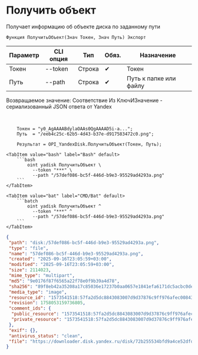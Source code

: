 ﻿---
sidebar_position: 3
description: Получить объект и другие функции для работы с Yandex Disk в Открытом пакете интеграций - бесплатной open-source библиотеке интеграций для 1С:Предприятие 8, OneScript и CLI
keywords: [1C, 1С, 1С:Предприятие, 1С:Предприятие 8.3, API, Интеграция, Сервисы, Обмен, OneScript, CLI, Yandex Disk]
---


# Получить объект
 Получает информацию об объекте диска по заданному пути



`Функция ПолучитьОбъект(Знач Токен, Знач Путь) Экспорт`

  | Параметр | CLI опция | Тип | Обяз. | Назначение |
  |-|-|-|-|-|
  | Токен | --token | Строка | &#x2714; | Токен |
  | Путь | --path | Строка | &#x2714; | Путь к папке или файлу |

  
  Возвращаемое значение:   Соответствие Из КлючИЗначение - сериализованный JSON ответа от Yandex

<br/>




```bsl title="Пример использования для 1С:Предприятие/OneScript"
    Токен = "y0_AgAAAABdylaOAAs0QgAAAAD5i-a...";
    Путь  = "/eeb4c25c-62b5-4d43-b37e-d917583472c0.png";

    Результат = OPI_YandexDisk.ПолучитьОбъект(Токен, Путь);
```
    

 <Tabs>
  
    <TabItem value="bash" label="Bash" default>
        ```bash
            oint yadisk ПолучитьОбъект \
              --token "***" \
              --path "/57def086-bc5f-446d-b9e3-95529ad4293a.png"
        ```
    </TabItem>
  
    <TabItem value="bat" label="CMD/Bat" default>
        ```batch
            oint yadisk ПолучитьОбъект ^
              --token "***" ^
              --path "/57def086-bc5f-446d-b9e3-95529ad4293a.png"
        ```
    </TabItem>
</Tabs>


```json title="Результат"
{
 "path": "disk:/57def086-bc5f-446d-b9e3-95529ad4293a.png",
 "type": "file",
 "name": "57def086-bc5f-446d-b9e3-95529ad4293a.png",
 "created": "2025-09-16T23:05:59+03:00",
 "modified": "2025-09-16T23:05:59+03:00",
 "size": 2114023,
 "mime_type": "multipart",
 "md5": "9e0176f87f6565a22f78e0f9b39a4d78",
 "sha256": "89f8eb42a35208a17c85036e17237b0aa0657e1841efa6171dc5acbc0dea9e18",
 "media_type": "image",
 "resource_id": "1573541518:57fa2d5dc8843083007d9d37876c9ff976afec00843d3ace42af6dc140a19779",
 "revision": 1758053159736805,
 "comment_ids": {
  "public_resource": "1573541518:57fa2d5dc8843083007d9d37876c9ff976afec00843d3ace42af6dc140a19779",
  "private_resource": "1573541518:57fa2d5dc8843083007d9d37876c9ff976afec00843d3ace42af6dc140a19779"
 },
 "exif": {},
 "antivirus_status": "clean",
 "file": "https://downloader.disk.yandex.ru/disk/72b255534bfd9a4ce52dfda4cbce9723b9f6ba4b2bc6301001e3439dc65dd9af/68c9fb6c/gwThwhLBKYvLhQCNnqAHiuq9hEmB7XuCxWyQdGQZM9AGtlHQodkHMfe6afd0SOHQ7ZQtMIqbHXO6epSZvUxu7w%3D%3D?uid=1573541518&filename=57def086-bc5f-446d-b9e3-95529ad4293a.png&disposition=attachment&hash=&limit=0&content_type=multipart&owner_uid=1573541518&fsize=2114023&hid=03d7263840468e281bd0b238a26e7d0d&media_type=image&tknv=v3&etag=9e0176f87f6565a22f78e0f9b39a4d78"
}
```
